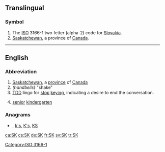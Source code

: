 {{also|sk|Sk|-sk|.sk}}
==Translingual==

===Symbol===
{{head|mul|symbol}}
# The [[ISO]] 3166-1 two-letter (alpha-2) code for [[Slovakia]].
# [[Saskatchewan]], a province of [[Canada]].

[[Category:ISO 3166-1]]

----

==English==

===Abbreviation===
{{rfc-header|Abbreviation}}
{{head|en|abbreviation}}

# [[Saskatchewan]], a [[province]] of [[Canada]]
# ''(handbells)'' "shake"
# [[TDD]] lingo for [[stop]] [[keying]], indicating a desire to end the conversation.
# {{lb|en|Canada}} [[senior]] [[kindergarten]]

===Anagrams===
* {{l|en|Ks}} , [[k's#English|k's]], [[K's#English|K's]], [[KS#English|KS]]

[[ca:SK]]
[[cs:SK]]
[[de:SK]]
[[fr:SK]]
[[sv:SK]]
[[tr:SK]]